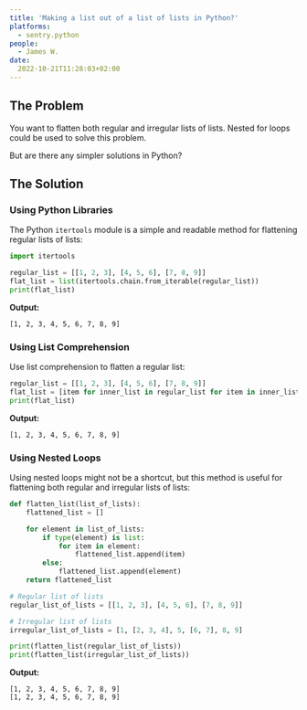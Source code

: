 ```yaml
---
title: 'Making a list out of a list of lists in Python?'
platforms: 
  - sentry.python
people: 
  - James W.
date:
  2022-10-21T11:28:03+02:00
---
```


## The Problem

You want to flatten both regular and irregular lists of lists. Nested for loops could be used to solve this problem.

But are there any simpler solutions in Python?

## The Solution

### Using Python Libraries

The Python `itertools` module is a simple and readable method for flattening regular lists of lists:

```python
import itertools

regular_list = [[1, 2, 3], [4, 5, 6], [7, 8, 9]]
flat_list = list(itertools.chain.from_iterable(regular_list))
print(flat_list)
```

**Output:**

```
[1, 2, 3, 4, 5, 6, 7, 8, 9]
```

### Using List Comprehension

Use list comprehension to flatten a regular list:

```python
regular_list = [[1, 2, 3], [4, 5, 6], [7, 8, 9]]
flat_list = [item for inner_list in regular_list for item in inner_list]
print(flat_list)
```

**Output:**

```
[1, 2, 3, 4, 5, 6, 7, 8, 9]
```

### Using Nested Loops

Using nested loops might not be a shortcut, but this method is useful for flattening both regular and irregular lists of lists:

```python
def flatten_list(list_of_lists):
    flattened_list = []

    for element in list_of_lists:
        if type(element) is list:
            for item in element:
                flattened_list.append(item)
        else:
            flattened_list.append(element)
    return flattened_list

# Regular list of lists
regular_list_of_lists = [[1, 2, 3], [4, 5, 6], [7, 8, 9]]

# Irregular list of lists
irregular_list_of_lists = [1, [2, 3, 4], 5, [6, 7], 8, 9]

print(flatten_list(regular_list_of_lists))
print(flatten_list(irregular_list_of_lists))
```

**Output:**

```
[1, 2, 3, 4, 5, 6, 7, 8, 9]
[1, 2, 3, 4, 5, 6, 7, 8, 9]
```
